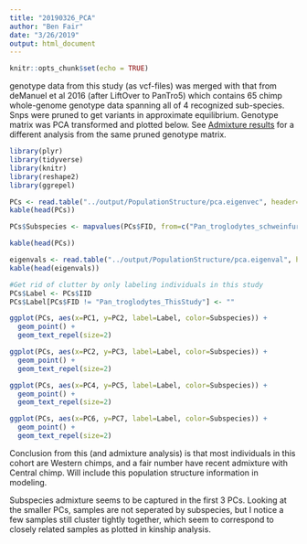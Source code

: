 ```yaml
---
title: "20190326_PCA"
author: "Ben Fair"
date: "3/26/2019"
output: html_document
---
```


```r
knitr::opts_chunk$set(echo = TRUE)
```
genotype data from this study (as vcf-files) was merged with that from deManuel et al 2016 (after LiftOver to PanTro5) which contains 65 chimp whole-genome genotype data spanning all of 4 recognized sub-species. Snps were pruned to get variants in approximate equilibrium. Genotype matrix was PCA transformed and plotted below. See [Admixture results](20190326_Admixture.html) for a different analysis from the same pruned genotype matrix.

```r
library(plyr)
library(tidyverse)
library(knitr)
library(reshape2)
library(ggrepel)
```

```r
PCs <- read.table("../output/PopulationStructure/pca.eigenvec", header=T)
kable(head(PCs))

PCs$Subspecies <- mapvalues(PCs$FID, from=c("Pan_troglodytes_schweinfurthii", "Pan_troglodytes_ellioti", "Pan_troglodytes_ThisStudy", "Pan_troglodytes", "Pan_troglodytes_troglodytes", "Pan_troglodytes_verus"), to=c("Eastern", "Nigeria\nCameroon", "This Study", "Eastern", "Central", "Western"))

kable(head(PCs))

eigenvals <- read.table("../output/PopulationStructure/pca.eigenval", header=F)
kable(head(eigenvals))


```

```r

#Get rid of clutter by only labeling individuals in this study
PCs$Label <- PCs$IID
PCs$Label[PCs$FID != "Pan_troglodytes_ThisStudy"] <- ""

ggplot(PCs, aes(x=PC1, y=PC2, label=Label, color=Subspecies)) +
  geom_point() +
  geom_text_repel(size=2)

ggplot(PCs, aes(x=PC2, y=PC3, label=Label, color=Subspecies)) +
  geom_point() +
  geom_text_repel(size=2)

ggplot(PCs, aes(x=PC4, y=PC5, label=Label, color=Subspecies)) +
  geom_point() +
  geom_text_repel(size=2)

ggplot(PCs, aes(x=PC6, y=PC7, label=Label, color=Subspecies)) +
  geom_point() +
  geom_text_repel(size=2)
```

Conclusion from this (and admixture analysis) is that most individuals in this cohort are Western chimps, and a fair number have recent admixture with Central chimp. Will include this population structure information in modeling.

Subspecies admixture seems to be captured in the first 3 PCs. Looking at the smaller PCs, samples are not seperated by subspecies, but I notice a few samples still cluster tightly together, which seem to correspond to closely related samples as plotted in kinship analysis.


